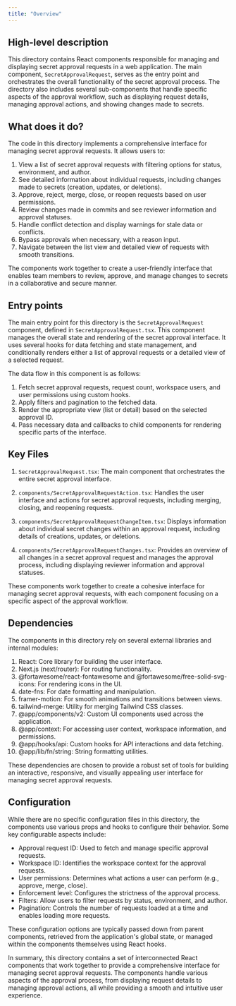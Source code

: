 ```yaml
---
title: "Overview"
---
```


## High-level description
This directory contains React components responsible for managing and displaying secret approval requests in a web application. The main component, `SecretApprovalRequest`, serves as the entry point and orchestrates the overall functionality of the secret approval process. The directory also includes several sub-components that handle specific aspects of the approval workflow, such as displaying request details, managing approval actions, and showing changes made to secrets.

## What does it do?
The code in this directory implements a comprehensive interface for managing secret approval requests. It allows users to:

1. View a list of secret approval requests with filtering options for status, environment, and author.
2. See detailed information about individual requests, including changes made to secrets (creation, updates, or deletions).
3. Approve, reject, merge, close, or reopen requests based on user permissions.
4. Review changes made in commits and see reviewer information and approval statuses.
5. Handle conflict detection and display warnings for stale data or conflicts.
6. Bypass approvals when necessary, with a reason input.
7. Navigate between the list view and detailed view of requests with smooth transitions.

The components work together to create a user-friendly interface that enables team members to review, approve, and manage changes to secrets in a collaborative and secure manner.

## Entry points
The main entry point for this directory is the `SecretApprovalRequest` component, defined in `SecretApprovalRequest.tsx`. This component manages the overall state and rendering of the secret approval interface. It uses several hooks for data fetching and state management, and conditionally renders either a list of approval requests or a detailed view of a selected request.

The data flow in this component is as follows:
1. Fetch secret approval requests, request count, workspace users, and user permissions using custom hooks.
2. Apply filters and pagination to the fetched data.
3. Render the appropriate view (list or detail) based on the selected approval ID.
4. Pass necessary data and callbacks to child components for rendering specific parts of the interface.

## Key Files
1. `SecretApprovalRequest.tsx`: The main component that orchestrates the entire secret approval interface.

2. `components/SecretApprovalRequestAction.tsx`: Handles the user interface and actions for secret approval requests, including merging, closing, and reopening requests.

3. `components/SecretApprovalRequestChangeItem.tsx`: Displays information about individual secret changes within an approval request, including details of creations, updates, or deletions.

4. `components/SecretApprovalRequestChanges.tsx`: Provides an overview of all changes in a secret approval request and manages the approval process, including displaying reviewer information and approval statuses.

These components work together to create a cohesive interface for managing secret approval requests, with each component focusing on a specific aspect of the approval workflow.

## Dependencies
The components in this directory rely on several external libraries and internal modules:

1. React: Core library for building the user interface.
2. Next.js (next/router): For routing functionality.
3. @fortawesome/react-fontawesome and @fortawesome/free-solid-svg-icons: For rendering icons in the UI.
4. date-fns: For date formatting and manipulation.
5. framer-motion: For smooth animations and transitions between views.
6. tailwind-merge: Utility for merging Tailwind CSS classes.
7. @app/components/v2: Custom UI components used across the application.
8. @app/context: For accessing user context, workspace information, and permissions.
9. @app/hooks/api: Custom hooks for API interactions and data fetching.
10. @app/lib/fn/string: String formatting utilities.

These dependencies are chosen to provide a robust set of tools for building an interactive, responsive, and visually appealing user interface for managing secret approval requests.

## Configuration
While there are no specific configuration files in this directory, the components use various props and hooks to configure their behavior. Some key configurable aspects include:

- Approval request ID: Used to fetch and manage specific approval requests.
- Workspace ID: Identifies the workspace context for the approval requests.
- User permissions: Determines what actions a user can perform (e.g., approve, merge, close).
- Enforcement level: Configures the strictness of the approval process.
- Filters: Allow users to filter requests by status, environment, and author.
- Pagination: Controls the number of requests loaded at a time and enables loading more requests.

These configuration options are typically passed down from parent components, retrieved from the application's global state, or managed within the components themselves using React hooks.

In summary, this directory contains a set of interconnected React components that work together to provide a comprehensive interface for managing secret approval requests. The components handle various aspects of the approval process, from displaying request details to managing approval actions, all while providing a smooth and intuitive user experience.